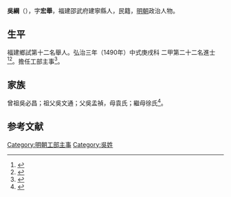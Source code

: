 {{明清人物信息框
| 姓名 = 吳綱
| 原名 =
| 圖片名稱= 
| 圖片大小 =
| 圖片說明 = 
| 最高職務 =工部主事
| 國家 = 大明 
| 爵位 =
| 籍貫 = 福建邵武府建寧縣
| 族裔 = 
| 字號 = 
| 諡號 =
| 出生日期 = 生年不詳
| 出生地點 = <!---福建邵武府建寧縣--->
| 逝世日期 = 卒年不詳 
| 逝世地點 =
| 墓葬 =
| 配偶 = 
| 親屬 = 
| 出身 =
* 弘治三年庚戌科進士出身
| 經歷 =
| 著作 =  
}}
'''吳綱'''（{{bd|？||？|catIdx=}}），字'''宏舉'''，福建邵武府建寧縣人，民籍，[[明朝|明朝]]政治人物。

== 生平 ==
福建鄉試第十二名舉人。弘治三年（1490年）中式庚戌科<!---會試第二百四十九名--->二甲第二十二名進士<ref>{{Cite book|title=《[[皇明贡举考|皇明贡举考]]》卷五|last=（明）[[张朝瑞|张朝瑞]]|first=|publisher=《续修四库全书》史部第828册|year=|isbn=|location=|pages=}}</ref><ref>{{Cite book|title=贡举志五种 上|last=鲁小俊，江俊伟著|first=|publisher=武汉：武汉大学出版社|year=2009|isbn=978-7-307-07043-1|location=|pages=}}</ref>。擔任工部主事<ref>{{cite news|title=福建三明市志-第一节　历代进士(已知)名表|author=福建省地方志编纂委员会|url=http://www.fjsq.gov.cn/showtext.asp?ToBook=3147&index=3580|accessdate=2013-08-31|newspaper=福建省地方志编纂委员会|archive-url=https://web.archive.org/web/20131002173013/http://www.fjsq.gov.cn/showtext.asp?ToBook=3147&index=3580|archive-date=2013-10-02|dead-url=yes}}</ref>。

== 家族 ==
曾祖吳必昌；祖父吳文通；父吳孟禎，母袁氏；繼母徐氏<ref>{{Cite book|title=天一阁藏明代科举录选刊 登科录 点校本|last=龚延明主编|first=|publisher=宁波出版社|year=2016|isbn=978-7-5526-2320-8|location=宁波|pages=|quote=《天一閣藏明代科舉錄選刊.登科錄》之《弘治三年庚戌科進士登科錄》}}</ref>。

==参考文献==
{{reflist}}

{{弘治三年庚戌科殿試金榜}}
{{DEFAULTSORT:}}
[[Category:明朝工部主事|Category:明朝工部主事]]
[[Category:吳姓|Category:吳姓]]